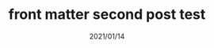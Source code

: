 ---
title: front matter second post test 
slug: setting-second-url-with-slug
date: 2021/01/14
featureImage: second.jpg
excerpt: this is the second excerpt
---